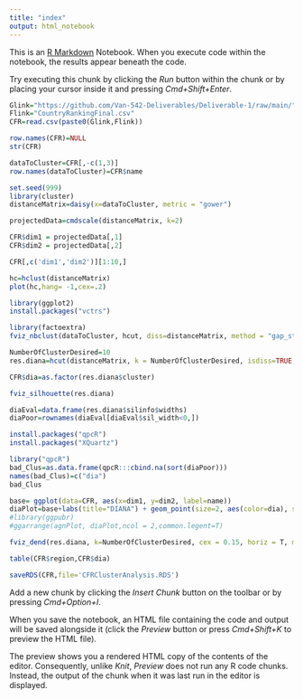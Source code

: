 ```yaml
---
title: "index"
output: html_notebook
---
```


This is an [R Markdown](http://rmarkdown.rstudio.com) Notebook. When you execute code within the notebook, the results appear beneath the code. 

Try executing this chunk by clicking the *Run* button within the chunk or by placing your cursor inside it and pressing *Cmd+Shift+Enter*. 

```r
Glink="https://github.com/Van-542-Deliverables/Deliverable-1/raw/main/"
Flink="CountryRankingFinal.csv"
CFR=read.csv(paste0(Glink,Flink))

row.names(CFR)=NULL
str(CFR)

dataToCluster=CFR[,-c(1,3)]
row.names(dataToCluster)=CFR$name
```
```r
set.seed(999)
library(cluster)
distanceMatrix=daisy(x=dataToCluster, metric = "gower")

projectedData=cmdscale(distanceMatrix, k=2)

CFR$dim1 = projectedData[,1]
CFR$dim2 = projectedData[,2]

CFR[,c('dim1','dim2')][1:10,]
```
```r
hc=hclust(distanceMatrix)
plot(hc,hang= -1,cex=.2)
```
```r
library(ggplot2)
install.packages("vctrs")
```
```r
library(factoextra)
fviz_nbclust(dataToCluster, hcut, diss=distanceMatrix, method = "gap_stat", k.max = 15, verbose = F, hc_func = "diana")
```
```r
NumberOfClusterDesired=10
res.diana=hcut(distanceMatrix, k = NumberOfClusterDesired, isdiss=TRUE, hc_func='diana', hc_method="ward.D2")
```
```r
CFR$dia=as.factor(res.diana$cluster)
```

```r
fviz_silhouette(res.diana)
```
```r
diaEval=data.frame(res.diana$silinfo$widths)
diaPoor=rownames(diaEval[diaEval$sil_width<0,])

install.packages("qpcR")
install.packages("XQuartz")

library("qpcR")
bad_Clus=as.data.frame(qpcR:::cbind.na(sort(diaPoor)))
names(bad_Clus)=c("dia")
bad_Clus
```
```r
base= ggplot(data=CFR, aes(x=dim1, y=dim2, label=name))
diaPlot=base+labs(title="DIANA") + geom_point(size=2, aes(color=dia), show.legend=T)
#library(ggpubr)
#ggarrange(agnPlot, diaPlot,ncol = 2,common.legent=T)
```
```r
fviz_dend(res.diana, k=NumberOfClusterDesired, cex = 0.15, horiz = T, main = "DIANA approach")
```
```r
table(CFR$region,CFR$dia)
```
```r
saveRDS(CFR,file='CFRClusterAnalysis.RDS')
```

Add a new chunk by clicking the *Insert Chunk* button on the toolbar or by pressing *Cmd+Option+I*.

When you save the notebook, an HTML file containing the code and output will be saved alongside it (click the *Preview* button or press *Cmd+Shift+K* to preview the HTML file). 

The preview shows you a rendered HTML copy of the contents of the editor. Consequently, unlike *Knit*, *Preview* does not run any R code chunks. Instead, the output of the chunk when it was last run in the editor is displayed.

